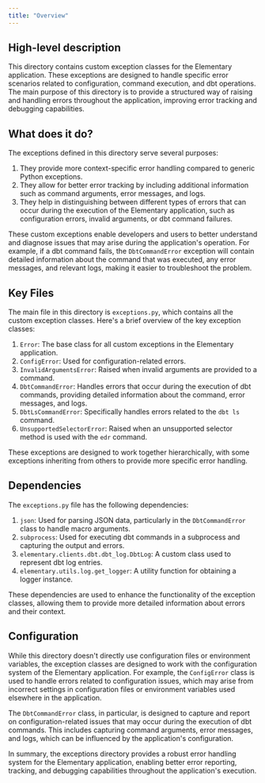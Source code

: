 ```yaml
---
title: "Overview"
---
```


## High-level description
This directory contains custom exception classes for the Elementary application. These exceptions are designed to handle specific error scenarios related to configuration, command execution, and dbt operations. The main purpose of this directory is to provide a structured way of raising and handling errors throughout the application, improving error tracking and debugging capabilities.

## What does it do?
The exceptions defined in this directory serve several purposes:

1. They provide more context-specific error handling compared to generic Python exceptions.
2. They allow for better error tracking by including additional information such as command arguments, error messages, and logs.
3. They help in distinguishing between different types of errors that can occur during the execution of the Elementary application, such as configuration errors, invalid arguments, or dbt command failures.

These custom exceptions enable developers and users to better understand and diagnose issues that may arise during the application's operation. For example, if a dbt command fails, the `DbtCommandError` exception will contain detailed information about the command that was executed, any error messages, and relevant logs, making it easier to troubleshoot the problem.

## Key Files
The main file in this directory is `exceptions.py`, which contains all the custom exception classes. Here's a brief overview of the key exception classes:

1. `Error`: The base class for all custom exceptions in the Elementary application.
2. `ConfigError`: Used for configuration-related errors.
3. `InvalidArgumentsError`: Raised when invalid arguments are provided to a command.
4. `DbtCommandError`: Handles errors that occur during the execution of dbt commands, providing detailed information about the command, error messages, and logs.
5. `DbtLsCommandError`: Specifically handles errors related to the `dbt ls` command.
6. `UnsupportedSelectorError`: Raised when an unsupported selector method is used with the `edr` command.

These exceptions are designed to work together hierarchically, with some exceptions inheriting from others to provide more specific error handling.

## Dependencies
The `exceptions.py` file has the following dependencies:

1. `json`: Used for parsing JSON data, particularly in the `DbtCommandError` class to handle macro arguments.
2. `subprocess`: Used for executing dbt commands in a subprocess and capturing the output and errors.
3. `elementary.clients.dbt.dbt_log.DbtLog`: A custom class used to represent dbt log entries.
4. `elementary.utils.log.get_logger`: A utility function for obtaining a logger instance.

These dependencies are used to enhance the functionality of the exception classes, allowing them to provide more detailed information about errors and their context.

## Configuration
While this directory doesn't directly use configuration files or environment variables, the exception classes are designed to work with the configuration system of the Elementary application. For example, the `ConfigError` class is used to handle errors related to configuration issues, which may arise from incorrect settings in configuration files or environment variables used elsewhere in the application.

The `DbtCommandError` class, in particular, is designed to capture and report on configuration-related issues that may occur during the execution of dbt commands. This includes capturing command arguments, error messages, and logs, which can be influenced by the application's configuration.

In summary, the exceptions directory provides a robust error handling system for the Elementary application, enabling better error reporting, tracking, and debugging capabilities throughout the application's execution.